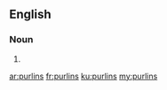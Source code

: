 ==English==

===Noun===
{{head|en}}

# {{plural of|purlin}}

[[ar:purlins]]
[[fr:purlins]]
[[ku:purlins]]
[[my:purlins]]